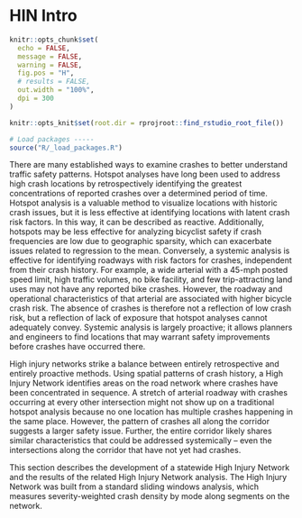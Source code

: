 # HIN Intro
```r
knitr::opts_chunk$set(
  echo = FALSE,
  message = FALSE,
  warning = FALSE,
  fig.pos = "H",
  # results = FALSE,
  out.width = "100%",
  dpi = 300
)

knitr::opts_knit$set(root.dir = rprojroot::find_rstudio_root_file())
```

```r
# Load packages -----
source("R/_load_packages.R")
```

<!-- Removed the paragraph about the BIL since it's repetive from 04-01.-->

There are many established ways to examine crashes to better understand traffic safety patterns. Hotspot analyses have long been used to address high crash locations by retrospectively identifying the greatest concentrations of reported crashes over a determined period of time. Hotspot analysis is a valuable method to visualize locations with historic crash issues, but it is less effective at identifying locations with latent crash risk factors. In this way, it can be described as reactive. Additionally, hotspots may be less effective for analyzing bicyclist safety if crash frequencies are low due to geographic sparsity, which can exacerbate issues related to regression to the mean. Conversely, a systemic analysis is effective for identifying roadways with risk factors for crashes, independent from their crash history. For example, a wide arterial with a 45-mph posted speed limit, high traffic volumes, no bike facility, and few trip-attracting land uses may not have any reported bike crashes. However, the roadway and operational characteristics of that arterial are associated with higher bicycle crash risk. The absence of crashes is therefore not a reflection of low crash risk, but a reflection of lack of exposure that hotspot analyses cannot adequately convey. Systemic analysis is largely proactive; it allows planners and engineers to find locations that may warrant safety improvements before crashes have occurred there. 

<!--Are we describing proactive or systemic analysis anywhere? This could be a good place for a couple of sentences about those, which would then set up the HIN paragraph well as the balance. -js reworked the prior paragraph to set up HIN in this way.--> 

High injury networks strike a balance between entirely retrospective and entirely proactive methods. Using spatial patterns of crash history, a High Injury Network identifies areas on the road network where crashes have been concentrated in sequence. A stretch of arterial roadway with crashes occurring at every other intersection might not show up on a traditional hotspot analysis because no one location has multiple crashes happening in the same place. However, the pattern of crashes all along the corridor suggests a larger safety issue. Further, the entire corridor likely shares similar characteristics that could be addressed systemically – even the intersections along the corridor that have not yet had crashes.

<!-- removed prose that is duplicated in intro 04-01 text. // To improve the safety of vulnerable road users in the state of Minnesota and partially satisfy the new VRUSA requirements, the Minnesota Department of Transportation’s (MnDOT) Office of Traffic Engineering (OTE) commissioned a Vulnerable Road User Safety Assessment, including development of a High Injury Network for the state, among other analyses. While bicyclists and pedestrians are different roadway users, use different infrastructure in many places, and have different safety concerns, both bicyclists and pedestrians are vulnerable roadway users that are disproportionately likely to be killed or severely injured in the transportation system.-->

This section describes the development of a statewide High Injury Network and the results of the related High Injury Network analysis. The High Injury Network was built from a standard sliding windows analysis, which measures severity-weighted crash density by mode along segments on the network. 
